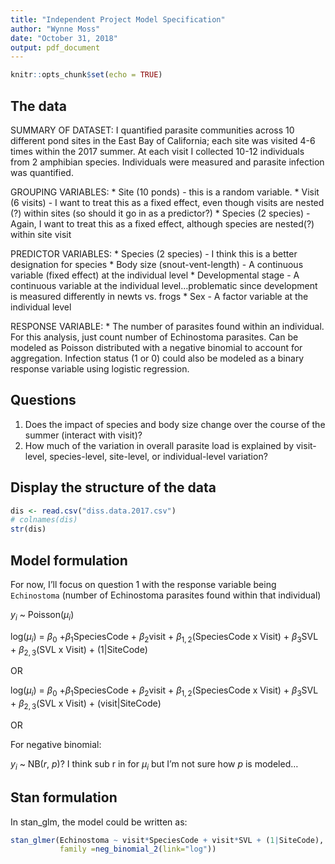 ```yaml
---
title: "Independent Project Model Specification"
author: "Wynne Moss"
date: "October 31, 2018"
output: pdf_document
---
```


```r
knitr::opts_chunk$set(echo = TRUE)
```

## The data
SUMMARY OF DATASET: I quantified parasite communities across 10 different pond sites in the East Bay of California; each site was visited 4-6 times within the 2017 summer. At each visit I collected 10-12 individuals from 2 amphibian species. Individuals were measured and parasite infection was quantified.

GROUPING VARIABLES: 
  * Site (10 ponds) - this is a random variable.
  * Visit (6 visits) - I want to treat this as a fixed effect, even though visits are nested (?) within sites (so should it go in as a predictor?)
  * Species (2 species) - Again, I want to treat this as a fixed effect, although species are nested(?) within site visit

PREDICTOR VARIABLES:
  * Species (2 species) - I think this is a better designation for species
  * Body size (snout-vent-length) - A continuous variable (fixed effect) at the individual level
  * Developmental stage - A continuous variable at the individual level...problematic since development is measured differently in newts vs. frogs
  * Sex - A factor variable at the individual level

RESPONSE VARIABLE:
  * The number of parasites found within an individual. For this analysis, just count number of Echinostoma parasites. Can be modeled as Poisson distributed with a negative binomial to account for aggregation. Infection status (1 or 0) could also be modeled as a binary response variable using logistic regression. 


## Questions
1) Does the impact of species and body size change over the course of the summer (interact with visit)?
2) How much of the variation in overall parasite load is explained by visit-level, species-level, site-level, or individual-level variation?

## Display the structure of the data
```r
dis <- read.csv("diss.data.2017.csv")
# colnames(dis)
str(dis)
```

## Model formulation
For now, I'll focus on question 1 with the response variable being `Echinostoma` (number of Echinostoma parasites found within that individual)

$y_i$ ~ Poisson($\mu_i$)

log($\mu_i$) = $\beta_0$ +$\beta_1$SpeciesCode + $\beta_2$visit + $\beta_{1,2}$(SpeciesCode x Visit) + $\beta_3$SVL + $\beta_{2,3}$(SVL x Visit) + (1|SiteCode) 

OR

log($\mu_i$) = $\beta_0$ +$\beta_1$SpeciesCode + $\beta_2$visit + $\beta_{1,2}$(SpeciesCode x Visit) + $\beta_3$SVL + $\beta_{2,3}$(SVL x Visit) + (visit|SiteCode) 


OR

For negative binomial:

$y_i$ ~ NB($r$, $p$)? I think sub r in for $\mu_i$ but I'm not sure how $p$ is modeled...


## Stan formulation
In stan_glm, the model could be written as:
```r
stan_glmer(Echinostoma ~ visit*SpeciesCode + visit*SVL + (1|SiteCode), 
           family =neg_binomial_2(link="log"))
```
